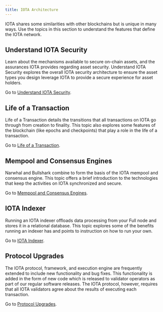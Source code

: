 ```yaml
---
title: IOTA Architecture
---
```


IOTA shares some similarities with other blockchains but is unique in many ways. Use the topics in this section to understand the features that define the IOTA network.

## Understand IOTA Security

Learn about the mechanisms available to secure on-chain assets, and the assurances IOTA provides regarding asset security. Understand IOTA Security explores the overall IOTA security architecture to ensure the asset types you design leverage IOTA to provide a secure experience for asset holders.

Go to [Understand IOTA Security](./iota-architecture/iota-security.mdx).

## Life of a Transaction

Life of a Transaction details the transitions that all transactions on IOTA go through from creation to finality. This topic also explores some features of the blockchain (like epochs and checkpoints) that play a role in the life of a transaction.

Go to [Life of a Transaction](./iota-architecture/transaction-lifecycle.mdx).

## Mempool and Consensus Engines

Narwhal and Bullshark combine to form the basis of the IOTA mempool and consensus engine. This topic offers a brief introduction to the technologies that keep the activities on IOTA synchronized and secure.

Go to [Mempool and Consensus Engines](./iota-architecture/consensus.mdx).

## IOTA Indexer

Running an IOTA indexer offloads data processing from your Full node and stores it in a relational database. This topic explores some of the benefits running an indexer has and points to instruction on how to run your own.

Go to [IOTA Indexer](./iota-architecture/indexer-functions.mdx).

## Protocol Upgrades

The IOTA protocol, framework, and execution engine are frequently extended to include new functionality and bug fixes. This functionality is added in the form of new code which is released to validator operators as part of our regular software releases. The IOTA protocol, however, requires that all IOTA validators agree about the results of executing each transaction.

Go to [Protocol Upgrades](./iota-architecture/protocol-upgrades.mdx).